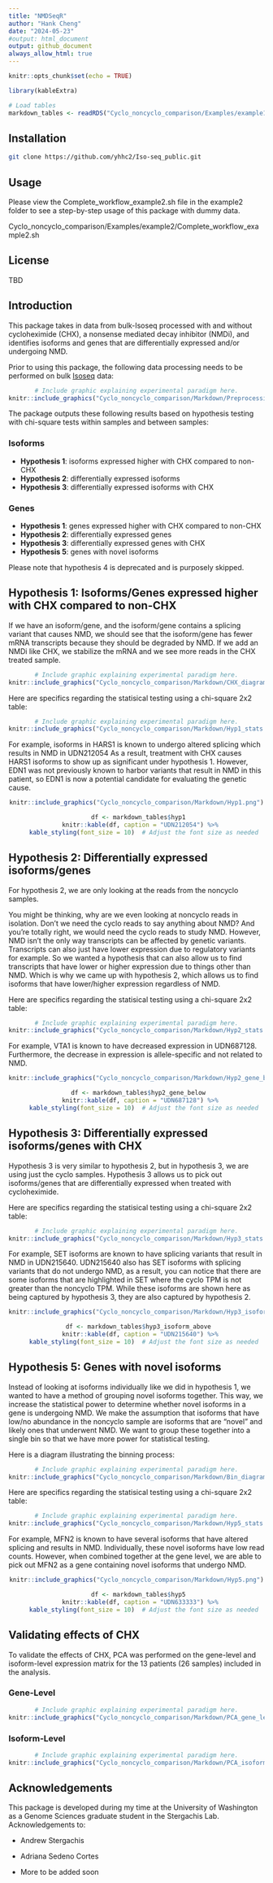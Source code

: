 ```yaml
---
title: "NMDSeqR"
author: "Hank Cheng"
date: "2024-05-23"
#output: html_document
output: github_document
always_allow_html: true
---
```


```r
knitr::opts_chunk$set(echo = TRUE)

library(kableExtra)

# Load tables
markdown_tables <- readRDS("Cyclo_noncyclo_comparison/Examples/example1/5.Plotting/markdown_tables.rds")
```

## Installation
```bash
git clone https://github.com/yhhc2/Iso-seq_public.git
```

## Usage

Please view the Complete_workflow_example2.sh file in the example2 folder to see a step-by-step usage of this package with dummy data.

Cyclo_noncyclo_comparison/Examples/example2/Complete_workflow_example2.sh

## License

TBD

## Introduction

This package takes in data from bulk-Isoseq processed with and without cycloheximide (CHX), a nonsense mediated decay inhibitor (NMDi), and identifies isoforms and genes that are differentially expressed and/or undergoing NMD.

Prior to using this package, the following data processing needs to be performed on bulk [Isoseq](https://isoseq.how/) data:
<div style="text-align: center;">
```r
# Include graphic explaining experimental paradigm here.
knitr::include_graphics("Cyclo_noncyclo_comparison/Markdown/Preprocessing.png")
```
</div>

The package outputs these following results based on hypothesis testing with chi-square tests within samples and between samples:

### Isoforms

- **Hypothesis 1**: isoforms expressed higher with CHX compared to non-CHX
- **Hypothesis 2**: differentially expressed isoforms
- **Hypothesis 3**: differentially expressed isoforms with CHX

### Genes

- **Hypothesis 1**: genes expressed higher with CHX compared to non-CHX
- **Hypothesis 2**: differentially expressed genes
- **Hypothesis 3**: differentially expressed genes with CHX
- **Hypothesis 5**: genes with novel isoforms

Please note that hypothesis 4 is deprecated and is purposely skipped. 

## Hypothesis 1: Isoforms/Genes expressed higher with CHX compared to non-CHX

If we have an isoform/gene, and the isoform/gene contains a splicing variant that causes NMD, we should see that the isoform/gene has fewer mRNA transcripts because they should be degraded by NMD. If we add an NMDi like CHX, we stabilize the mRNA and we see more reads in the CHX treated sample. 

<div style="text-align: center;">
```r
# Include graphic explaining experimental paradigm here.
knitr::include_graphics("Cyclo_noncyclo_comparison/Markdown/CHX_diagram.png")
```
</div>

Here are specifics regarding the statisical testing using a chi-square 2x2 table:
<div style="text-align: center;">
```r
# Include graphic explaining experimental paradigm here.
knitr::include_graphics("Cyclo_noncyclo_comparison/Markdown/Hyp1_stats.png")
```
</div>


For example, isoforms in HARS1 is known to undergo altered splicing which results in NMD in UDN212054 As a result, treatment with CHX causes HARS1 isoforms to show up as significant under hypothesis 1. However, EDN1 was not previously known to harbor variants that result in NMD in this patient, so EDN1 is now a potential candidate for evaluating the genetic cause.

<div style="text-align: center;">
```r
knitr::include_graphics("Cyclo_noncyclo_comparison/Markdown/Hyp1.png")
```
</div>

<div style="text-align: center;">
```r
 df <- markdown_tables$hyp1
  knitr::kable(df, caption = "UDN212054") %>%
    kable_styling(font_size = 10)  # Adjust the font size as needed
```
</div>


## Hypothesis 2: Differentially expressed isoforms/genes

For hypothesis 2, we are only looking at the reads from the noncyclo samples.

You might be thinking, why are we even looking at noncyclo reads in isolation. Don’t we need the cyclo reads to say anything about NMD? And you’re totally right, we would need the cyclo reads to study NMD. However, NMD isn’t the only way transcripts can be affected by genetic variants. Transcripts can also just have lower expression due to regulatory variants for example. So we wanted a hypothesis that can also allow us to find transcripts that have lower or higher expression due to things other than NMD. Which is why we came up with hypothesis 2, which allows us to find isoforms that have lower/higher expression regardless of NMD.

Here are specifics regarding the statisical testing using a chi-square 2x2 table:
<div style="text-align: center;">
```r
# Include graphic explaining experimental paradigm here.
knitr::include_graphics("Cyclo_noncyclo_comparison/Markdown/Hyp2_stats.png")
```
</div>

For example, VTA1 is known to have decreased expression in UDN687128. Furthermore, the decrease in expression is allele-specific and not related to NMD.

<div style="text-align: center;">
```r
knitr::include_graphics("Cyclo_noncyclo_comparison/Markdown/Hyp2_gene_below.png")
```
</div>

<div style="text-align: center;">
```r
 df <- markdown_tables$hyp2_gene_below
  knitr::kable(df, caption = "UDN687128") %>%
    kable_styling(font_size = 10)  # Adjust the font size as needed
```
</div>

## Hypothesis 3: Differentially expressed isoforms/genes with CHX

Hypothesis 3 is very similar to hypothesis 2, but in hypothesis 3, we are using just the cyclo samples. Hypothesis 3 allows us to pick out isoforms/genes that are differentially expressed when treated with cycloheximide. 

Here are specifics regarding the statisical testing using a chi-square 2x2 table:
<div style="text-align: center;">
```r
# Include graphic explaining experimental paradigm here.
knitr::include_graphics("Cyclo_noncyclo_comparison/Markdown/Hyp3_stats.png")
```
</div>

For example, SET isoforms are known to have splicing variants that result in NMD in UDN215640. UDN215640 also has SET isoforms with splicing variants that do not undergo NMD, as a result, you can notice that there are some isoforms that are highlighted in SET where the cyclo TPM is not greater than the noncyclo TPM. While these isoforms are shown here as being captured by hypothesis 3, they are also captured by hypothesis 2. 

<div style="text-align: center;">
```r
knitr::include_graphics("Cyclo_noncyclo_comparison/Markdown/Hyp3_isoform_above.png")
```
</div>

<div style="text-align: center;">
```r
 df <- markdown_tables$hyp3_isoform_above
  knitr::kable(df, caption = "UDN215640") %>%
    kable_styling(font_size = 10)  # Adjust the font size as needed
```
</div>

## Hypothesis 5: Genes with novel isoforms

Instead of looking at isoforms individually like we did in hypothesis 1, we wanted to have a method of grouping novel isoforms together. This way, we increase the statistical power to determine whether novel isoforms in a gene is undergoing NMD. We make the assumption that isoforms that have low/no abundance in the noncyclo sample are isoforms that are “novel” and likely ones that underwent NMD. We want to group these together into a single bin so that we have more power for statistical testing. 

Here is a diagram illustrating the binning process:
<div style="text-align: center;">
```r
# Include graphic explaining experimental paradigm here.
knitr::include_graphics("Cyclo_noncyclo_comparison/Markdown/Bin_diagram.png")
```
</div>

Here are specifics regarding the statisical testing using a chi-square 2x2 table:
<div style="text-align: center;">
```r
# Include graphic explaining experimental paradigm here.
knitr::include_graphics("Cyclo_noncyclo_comparison/Markdown/Hyp5_stats.png")
```
</div>

For example, MFN2 is known to have several isoforms that have altered splicing and results in NMD. Individually, these novel isoforms have low read counts. However, when combined together at the gene level, we are able to pick out MFN2 as a gene containing novel isoforms that undergo NMD. 

<div style="text-align: center;">
```r
knitr::include_graphics("Cyclo_noncyclo_comparison/Markdown/Hyp5.png")
```
</div>

<div style="text-align: center;">
```r
 df <- markdown_tables$hyp5
  knitr::kable(df, caption = "UDN633333") %>%
    kable_styling(font_size = 10)  # Adjust the font size as needed
```
</div>

## Validating effects of CHX

To validate the effects of CHX, PCA was performed on the gene-level and isoform-level expression matrix for the 13 patients (26 samples) included in the analysis. 

### Gene-Level
<div style="text-align: center;" >
```r
# Include graphic explaining experimental paradigm here.
knitr::include_graphics("Cyclo_noncyclo_comparison/Markdown/PCA_gene_level.pdf.png")
```
</div>

### Isoform-Level
<div style="text-align: center;">
```r
# Include graphic explaining experimental paradigm here.
knitr::include_graphics("Cyclo_noncyclo_comparison/Markdown/PCA_isoform_level.pdf.png")
```
</div>


## Acknowledgements

This package is developed during my time at the University of Washington as a Genome Sciences graduate student in the Stergachis Lab. Acknowledgements to: 

+ Andrew Stergachis 

+ Adriana Sedeno Cortes

+ More to be added soon
